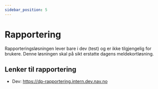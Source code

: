 ```yaml
---
sidebar_position: 5
---
```


# Rapportering

Rapporteringsløsningen lever bare i dev (test) og er ikke tilgjengelig for brukere. Denne løsningen skal på sikt erstatte dagens meldekortløsning.

## Lenker til rapportering
- Dev: https://dp-rapportering.intern.dev.nav.no